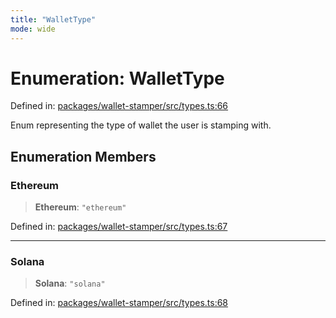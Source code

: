 ```yaml
---
title: "WalletType"
mode: wide
---
```

  
# Enumeration: WalletType

Defined in: [packages/wallet-stamper/src/types.ts:66](https://github.com/tkhq/sdk/blob/d88b5e1f9a6cca8e54e61f8a127aa90fcebeaa2e/packages/wallet-stamper/src/types.ts#L66)

Enum representing the type of wallet the user is stamping with.

## Enumeration Members

### Ethereum

> **Ethereum**: `"ethereum"`

Defined in: [packages/wallet-stamper/src/types.ts:67](https://github.com/tkhq/sdk/blob/d88b5e1f9a6cca8e54e61f8a127aa90fcebeaa2e/packages/wallet-stamper/src/types.ts#L67)

***

### Solana

> **Solana**: `"solana"`

Defined in: [packages/wallet-stamper/src/types.ts:68](https://github.com/tkhq/sdk/blob/d88b5e1f9a6cca8e54e61f8a127aa90fcebeaa2e/packages/wallet-stamper/src/types.ts#L68)
